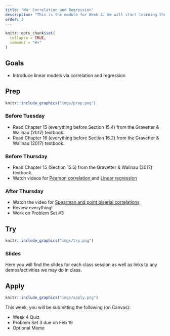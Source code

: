 ```yaml
---
title: "W4: Correlation and Regression"
description: "This is the module for Week 4. We will start learning the basics of how to model continuous relationships between variables."
order: 3
---
```


```r
knitr::opts_chunk$set(
  collapse = TRUE,
  comment = "#>"
)
```

## Goals

- Introduce linear models via correlation and regression

## Prep 

:::::{.card .border .border-2 .border-info}
:::: {.grid .g-0}
::: {.g-col-3}
:::: {.card-body}

```r
knitr::include_graphics("imgs/prep.png")
```

::::
:::

::: {.g-col-9}
:::: {.card-body}

### Before Tuesday

- Read Chapter 15 (everything before Section 15.4) from the Gravetter & Wallnau (2017) textbook.
- Read Chapter 16 (everything before Section 16.2) from the Gravetter & Wallnau (2017) textbook.


### Before Thursday

- Read Chapter 15 (Section 15.5) from the Gravetter & Wallnau (2017) textbook.
- Watch videos for <a href="https://drive.google.com/file/d/12_c49z9-YW0FzYHgJAsMsYnWZASq189i/view?usp=drive_link" target="_blank">Pearson correlation </a> and <a href="https://drive.google.com/file/d/1dSN9ng_7h9D-CltLEKZ68PGu178QAnUE/view?usp=drive_link" target="_blank">Linear regression </a>

### After Thursday
  - Watch the video for <a href="https://drive.google.com/file/d/1WUiPCeEvma1UtRRgccYZWkpOSA2nA7Ki/view?usp=drive_link" target="_blank">Spearman and point biserial correlations </a>
  - Review everything!
  - Work on Problem Set #3


::::
:::
::::
:::::

## Try {.mt-5}

:::::{.card .border .border-2 .border-info}
:::: {.grid .g-0}
::: {.g-col-3}
:::: {.card-body}

```r
knitr::include_graphics("imgs/try.png")
```

::::
:::

::: {.g-col-9}
:::: {.card-body}

### Slides

Here you will find the slides for each class session as well as links to any demos/activities we may do in class.

<!-- <a class="btn btn-outline-info" href="../../slides/W4_correlation_regression.pdf" role="button" target="_blank">W4: Slides 1</a> -->

<!-- <a class="btn btn-outline-info" href="../../slides/W4_correlations_2.pdf" role="button" target="_blank">W4: Slides 2</a> -->




::::
:::


::::
:::::

## Apply {.mt-5}

:::::{.card .border .border-2 .border-info}
:::: {.grid .g-0}
::: {.g-col-3}
:::: {.card-body}

```r
knitr::include_graphics("imgs/apply.png")
```

::::
:::

::: {.g-col-9}
:::: {.card-body}

This week, you will be submitting the following (on Canvas):

- Week 4 Quiz
- Problem Set 3 due on Feb 19
- Optional Meme
::::
:::


::::
:::::